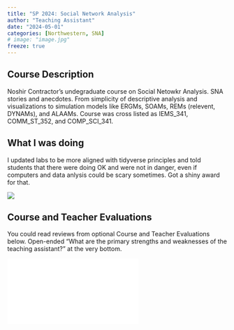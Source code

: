 ```yaml
---
title: "SP 2024: Social Network Analysis"
author: "Teaching Assistant"
date: "2024-05-01"
categories: [Northwestern, SNA]
# image: "image.jpg"
freeze: true
---
```


## Course Description

Noshir Contractor's undegraduate course on Social Netowkr Analysis. SNA stories and anecdotes. From simplicity of descriptive analysis and visualizations to simulation models like ERGMs, SOAMs, REMs (relevent, DYNAMs), and ALAAMs. Course was cross listed as IEMS_341, COMM_ST_352, and COMP_SCI_341. 

## What I was doing

I updated labs to be more aligned with tidyverse principles and told students that there were doing OK and were not in danger, even if computers and data anlysis could be scary sometimes. Got a shiny award for that.

![](TA-award.jpg)

## Course and Teacher Evaluations

You could read reviews from optional Course and Teacher Evaluations below. Open-ended "What are the primary strengths and weaknesses of the teaching assistant?" at the very bottom.

::: embed-container
<iframe src="CTEC-2024-SP-SNA.pdf" style="border: 0.5px">

</iframe>
:::
